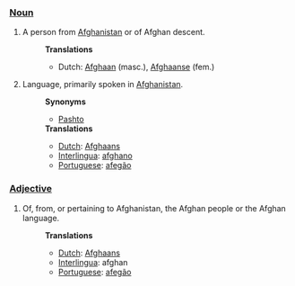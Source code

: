 ===[[Noun]]===
#A person from [[Afghanistan]] or of Afghan descent.
#:'''Translations'''
#:*Dutch:  [[Afghaan]] (masc.), [[Afghaanse]] (fem.)
#Language, primarily spoken in [[Afghanistan]].
#:'''Synonyms'''
#:*[[Pashto]]
#:'''Translations'''
#:*[[Dutch]]: [[Afghaans]]
#:*[[Interlingua]]: [[afghano]]
#:*[[Portuguese]]: [[afegão]]

===[[Adjective]]===
#Of, from, or pertaining to Afghanistan, the Afghan people or the Afghan language.
#:'''Translations'''
#:*[[Dutch]]: [[Afghaans]]
#:*[[Interlingua]]: afghan
#:*[[Portuguese]]: [[afegão]]